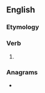 ==English==

===Etymology===
{{suffix|en|stick|eth|nocat=1}}

===Verb===
{{head|en|verb form}}

# {{en-archaic third-person singular of|stick}}

===Anagrams===
* {{anagrams|en|a=cehikstt|thickest|thickets|thickset}}